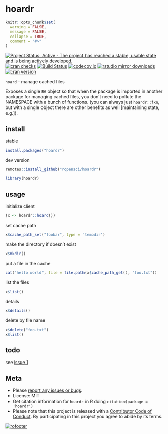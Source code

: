 hoardr
======

```r
knitr::opts_chunk$set(
  warning = FALSE,
  message = FALSE,
  collapse = TRUE,
  comment = "#>"
)
```

[![Project Status: Active - The project has reached a stable, usable state and is being actively developed.](https://www.repostatus.org/badges/latest/active.svg)](https://www.repostatus.org/#active)
[![cran checks](https://cranchecks.info/badges/worst/hoardr)](https://cranchecks.info/pkgs/hoardr)
[![Build Status](https://travis-ci.org/ropensci/hoardr.svg?branch=master)](https://travis-ci.org/ropensci/hoardr)
[![codecov.io](https://codecov.io/github/ropensci/hoardr/coverage.svg?branch=master)](https://codecov.io/github/ropensci/hoardr?branch=master)
[![rstudio mirror downloads](https://cranlogs.r-pkg.org/badges/hoardr)](https://github.com/metacran/cranlogs.app)
[![cran version](https://www.r-pkg.org/badges/version/hoardr)](https://cran.r-project.org/package=hoardr)


`hoard` - manage cached files

Exposes a single `R6` object so that when the package is imported in another
package for managing cached files, you don't need to pollute the NAMESPACE
with a bunch of functions. (you can always just `hoardr::fxn`, but
with a single object there are other benefits as well [maintaining state, e.g.]).

## install

stable

```r
install.packages("hoardr")
```

dev version

```r
remotes::install_github("ropensci/hoardr")
```

```r
library(hoardr)
```

## usage

initialize client

```r
(x <- hoardr::hoard())
```

set cache path

```r
x$cache_path_set("foobar", type = 'tempdir')
```

make the directory if doesn't exist

```r
x$mkdir()
```

put a file in the cache

```r
cat("hello world", file = file.path(x$cache_path_get(), "foo.txt"))
```

list the files

```r
x$list()
```

details

```r
x$details()
```

delete by file name

```r
x$delete("foo.txt")
x$list()
```

## todo

see [issue 1](https://github.com/ropensci/hoardr/issues/1)

## Meta

* Please [report any issues or bugs](https://github.com/ropensci/hoardr/issues).
* License: MIT
* Get citation information for `hoardr` in R doing `citation(package = 'hoardr')`
* Please note that this project is released with a [Contributor Code of Conduct][coc]. By participating in this project you agree to abide by its terms.

[![rofooter](https://ropensci.org/public_images/github_footer.png)](https://ropensci.org)

[coc]: https://github.com/ropensci/hoardr/blob/master/CODE_OF_CONDUCT.md
